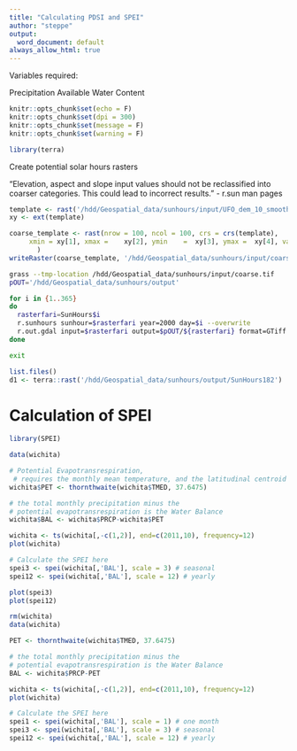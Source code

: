 ```yaml
---
title: "Calculating PDSI and SPEI"
author: "steppe"
output:
  word_document: default
always_allow_html: true
---
```


Variables required:

Precipitation
Available Water Content

```r
knitr::opts_chunk$set(echo = F)
knitr::opts_chunk$set(dpi = 300) 
knitr::opts_chunk$set(message = F)
knitr::opts_chunk$set(warning = F)
```

```r
library(terra)
```


Create potential solar hours rasters

"Elevation, aspect and slope input values should not be reclassified into coarser categories. This could lead to incorrect results. " - r.sun man pages


```r

template <- rast('/hdd/Geospatial_data/sunhours/input/UFO_dem_10_smooth.tif')
xy <- ext(template)

coarse_template <- rast(nrow = 100, ncol = 100, crs = crs(template),
     xmin = xy[1], xmax =	 xy[2], ymin 	=  xy[3], ymax =  xy[4], vals = 0
       )
writeRaster(coarse_template, '/hdd/Geospatial_data/sunhours/input/coarse.tif')
```

```bash

grass --tmp-location /hdd/Geospatial_data/sunhours/input/coarse.tif
pOUT='/hdd/Geospatial_data/sunhours/output'

for i in {1..365}
do
  rasterfari=SunHours$i
  r.sunhours sunhour=$rasterfari year=2000 day=$i --overwrite
  r.out.gdal input=$rasterfari output=$pOUT/${rasterfari} format=GTiff -c --overwrite
done

exit

```


```r

list.files()
d1 <- terra::rast('/hdd/Geospatial_data/sunhours/output/SunHours182')

```

# Calculation of SPEI 
```r
library(SPEI)

data(wichita)

# Potential Evapotransrespiration,
 # requires the monthly mean temperature, and the latitudinal centroid of the cell
wichita$PET <- thornthwaite(wichita$TMED, 37.6475) 

# the total monthly precipitation minus the 
# potential evapotransrespiration is the Water Balance
wichita$BAL <- wichita$PRCP-wichita$PET 

wichita <- ts(wichita[,-c(1,2)], end=c(2011,10), frequency=12)
plot(wichita)

# Calculate the SPEI here
spei3 <- spei(wichita[,'BAL'], scale = 3) # seasonal
spei12 <- spei(wichita[,'BAL'], scale = 12) # yearly

plot(spei3)
plot(spei12)

rm(wichita)
data(wichita)

PET <- thornthwaite(wichita$TMED, 37.6475) 

# the total monthly precipitation minus the 
# potential evapotransrespiration is the Water Balance
BAL <- wichita$PRCP-PET 

wichita <- ts(wichita[,-c(1,2)], end=c(2011,10), frequency=12)
plot(wichita)

# Calculate the SPEI here
spei1 <- spei(wichita[,'BAL'], scale = 1) # one month
spei3 <- spei(wichita[,'BAL'], scale = 3) # seasonal
spei12 <- spei(wichita[,'BAL'], scale = 12) # yearly

```

